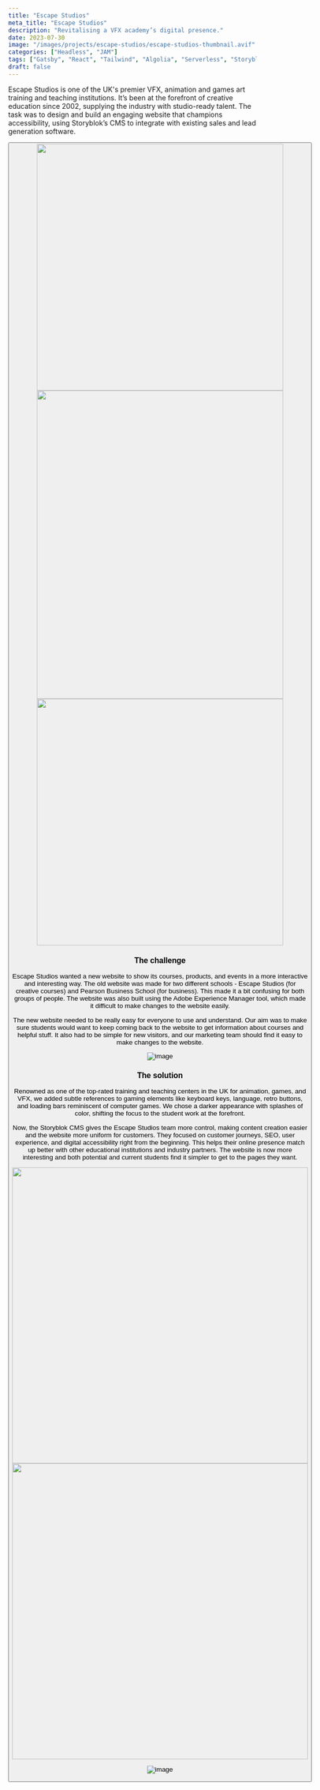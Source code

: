 ```yaml
---
title: "Escape Studios"
meta_title: "Escape Studios"
description: "Revitalising a VFX academy’s digital presence."
date: 2023-07-30
image: "/images/projects/escape-studios/escape-studios-thumbnail.avif"
categories: ["Headless", "JAM"]
tags: ["Gatsby", "React", "Tailwind", "Algolia", "Serverless", "Storyblok", "Node"]
draft: false
---
```


Escape Studios is one of the UK's premier VFX, animation and games art training and teaching institutions. It’s been at the forefront of creative education since 2002, supplying the industry with studio-ready talent. The task was to design and build an engaging website that champions accessibility, using Storyblok’s CMS to integrate with existing sales and lead generation software.

<Button label="Visit the website" link="https://www.escapestudios.ac.uk/" style="solid"/>

<div class="content-images-grid-3">
    <img src="/images/projects/escape-studios/escape-studios-block-of-3-1.svg" width="500" height="500"/>
    <img src="/images/projects/escape-studios/escape-studios-block-of-3-2.gif" width="500" height="625"/>
    <img src="/images/projects/escape-studios/escape-studios-block-of-3-3.avif" width="500" height="500"/>
</div>

### The challenge

Escape Studios wanted a new website to show its courses, products, and events in a more interactive and interesting way. The old website was made for two different schools - Escape Studios (for creative courses) and Pearson Business School (for business). This made it a bit confusing for both groups of people. The website was also built using the Adobe Experience Manager tool, which made it difficult to make changes to the website easily.

The new website needed to be really easy for everyone to use and understand. Our aim was to make sure students would want to keep coming back to the website to get information about courses and helpful stuff. It also had to be simple for new visitors, and our marketing team should find it easy to make changes to the website.

![image](/images/projects/escape-studios/escape-studios-website-shot.avif)

### The solution

Renowned as one of the top-rated training and teaching centers in the UK for animation, games, and VFX, we added subtle references to gaming elements like keyboard keys, language, retro buttons, and loading bars reminiscent of computer games. We chose a darker appearance with splashes of color, shifting the focus to the student work at the forefront.

Now, the Storyblok CMS gives the Escape Studios team more control, making content creation easier and the website more uniform for customers. They focused on customer journeys, SEO, user experience, and digital accessibility right from the beginning. This helps their online presence match up better with other educational institutions and industry partners. The website is now more interesting and both potential and current students find it simpler to get to the pages they want.

<div class="content-images-grid-2">
    <img src="/images/projects/escape-studios/escape-studios-homepage-full-1.avif" width="600"/>
    <img src="/images/projects/escape-studios/escape-studios-homepage-full-2.avif" width="600"/>
</div>

![image](/images/projects/escape-studios/escape-studios-mobile-row.avif)